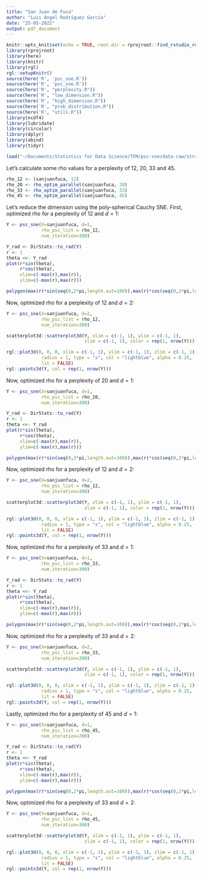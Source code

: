 ```yaml
---
title: "San Juan de Fuca"
author: "Luis Ángel Rodríguez García"
date: "25-05-2022"
output: pdf_document
---
```


```r
knitr::opts_knit$set(echo = TRUE, root.dir = rprojroot::find_rstudio_root_file())
library(rprojroot)
library(here)
library(knitr)
library(rgl)
rgl::setupKnitr()
source(here('R', 'psc_sne.R'))
source(here('R', 'psc_sne.R'))
source(here('R', "perplexity.R"))
source(here('R', "low_dimension.R"))
source(here('R', "high_dimension.R"))
source(here('R', "prob_distribution.R"))
source(here('R', "utils.R"))
library(ncdf4)
library(lubridate)
library(circular)
library(dplyr)
library(abind)
library(tidyr)
```

```r
load("~/Documents/Statistics for Data Science/TFM/psc-sne/data-raw/strait-san-juan-fuca/sanjuanfuca.rda")
```

Let's calculate some rho values for a perplexity of 12, 20, 33 and 45.

```r

rho_12 <- (sanjuanfuca, 12)
rho_20 <- rho_optim_parallel(sanjuanfuca, 20)
rho_33 <- rho_optim_parallel(sanjuanfuca, 33)
rho_45 <- rho_optim_parallel(sanjuanfuca, 45)

```

Let's reduce the dimension using the poly-spherical Cauchy SNE. First, optimized rho for a perplexity of 12 and $d=1$:

```r
Y <- psc_sne(X=sanjuanfuca, d=1, 
             rho_psc_list = rho_12, 
             num_iteration=300)
```

```r
Y_rad <- DirStats::to_rad(Y)
r <- 1
theta <<- Y_rad
plot(r*sin(theta),
     r*cos(theta),
     xlim=c(-max(r),max(r)),
     ylim=c(-max(r),max(r)))

polygon(max(r)*sin(seq(0,2*pi,length.out=100)),max(r)*cos(seq(0,2*pi,length.out=100)))
```

Now, optimized rho for a perplexity of 12 and $d=2$:

```r
Y <- psc_sne(X=sanjuanfuca, d=2, 
             rho_psc_list = rho_12, 
             num_iteration=300)
```

```r
scatterplot3d::scatterplot3d(Y, xlim = c(-1, 1), ylim = c(-1, 1), 
                             zlim = c(-1, 1), color = rep(1, nrow(Y)))

rgl::plot3d(0, 0, 0, xlim = c(-1, 1), ylim = c(-1, 1), zlim = c(-1, 1),
             radius = 1, type = "s", col = "lightblue", alpha = 0.25,
             lit = FALSE)
rgl::points3d(Y, col = rep(1, nrow(Y)))
```
Now, optimized rho for a perplexity of 20 and $d=1$:

```r
Y <- psc_sne(X=sanjuanfuca, d=1, 
             rho_psc_list = rho_20, 
             num_iteration=300)
```

```r
Y_rad <- DirStats::to_rad(Y)
r <- 1
theta <<- Y_rad
plot(r*sin(theta),
     r*cos(theta),
     xlim=c(-max(r),max(r)),
     ylim=c(-max(r),max(r)))

polygon(max(r)*sin(seq(0,2*pi,length.out=100)),max(r)*cos(seq(0,2*pi,length.out=100)))
```

Now, optimized rho for a perplexity of 12 and $d=2$:

```r
Y <- psc_sne(X=sanjuanfuca, d=2, 
             rho_psc_list = rho_12, 
             num_iteration=300)
```

```r
scatterplot3d::scatterplot3d(Y, xlim = c(-1, 1), ylim = c(-1, 1), 
                             zlim = c(-1, 1), color = rep(1, nrow(Y)))

rgl::plot3d(0, 0, 0, xlim = c(-1, 1), ylim = c(-1, 1), zlim = c(-1, 1),
             radius = 1, type = "s", col = "lightblue", alpha = 0.25,
             lit = FALSE)
rgl::points3d(Y, col = rep(1, nrow(Y)))
```

Now, optimized rho for a perplexity of 33 and $d=1$:

```r
Y <- psc_sne(X=sanjuanfuca, d=1, 
             rho_psc_list = rho_33, 
             num_iteration=300)
```

```r
Y_rad <- DirStats::to_rad(Y)
r <- 1
theta <<- Y_rad
plot(r*sin(theta),
     r*cos(theta),
     xlim=c(-max(r),max(r)),
     ylim=c(-max(r),max(r)))

polygon(max(r)*sin(seq(0,2*pi,length.out=100)),max(r)*cos(seq(0,2*pi,length.out=100)))
```

Now, optimized rho for a perplexity of 33 and $d=2$:

```r
Y <- psc_sne(X=sanjuanfuca, d=2, 
             rho_psc_list = rho_33, 
             num_iteration=300)
```

```r
scatterplot3d::scatterplot3d(Y, xlim = c(-1, 1), ylim = c(-1, 1), 
                             zlim = c(-1, 1), color = rep(1, nrow(Y)))

rgl::plot3d(0, 0, 0, xlim = c(-1, 1), ylim = c(-1, 1), zlim = c(-1, 1),
             radius = 1, type = "s", col = "lightblue", alpha = 0.25,
             lit = FALSE)
rgl::points3d(Y, col = rep(1, nrow(Y)))
```

Lastly, optimized rho for a perplexity of 45 and $d=1$:

```r
Y <- psc_sne(X=sanjuanfuca, d=1, 
             rho_psc_list = rho_45, 
             num_iteration=300)
```

```r
Y_rad <- DirStats::to_rad(Y)
r <- 1
theta <<- Y_rad
plot(r*sin(theta),
     r*cos(theta),
     xlim=c(-max(r),max(r)),
     ylim=c(-max(r),max(r)))

polygon(max(r)*sin(seq(0,2*pi,length.out=100)),max(r)*cos(seq(0,2*pi,length.out=100)))
```

Now, optimized rho for a perplexity of 33 and $d=2$:

```r
Y <- psc_sne(X=sanjuanfuca, d=2, 
             rho_psc_list = rho_45, 
             num_iteration=300)
```

```r
scatterplot3d::scatterplot3d(Y, xlim = c(-1, 1), ylim = c(-1, 1), 
                             zlim = c(-1, 1), color = rep(1, nrow(Y)))

rgl::plot3d(0, 0, 0, xlim = c(-1, 1), ylim = c(-1, 1), zlim = c(-1, 1),
             radius = 1, type = "s", col = "lightblue", alpha = 0.25,
             lit = FALSE)
rgl::points3d(Y, col = rep(1, nrow(Y)))
```
